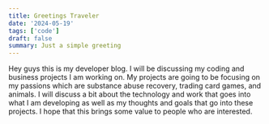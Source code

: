 ```yaml
---
title: Greetings Traveler
date: '2024-05-19'
tags: ['code']
draft: false
summary: Just a simple greeting
---
```


Hey guys this is my developer blog. I will be discussing my coding and business projects I am working on.
My projects are going to be focusing on my passions which are substance abuse recovery, trading card games,
and animals. I will discuss a bit about the technology and work that goes into what 
I am developing as well as my thoughts and goals that go into these projects.
I hope that this brings some value to people who are interested.
